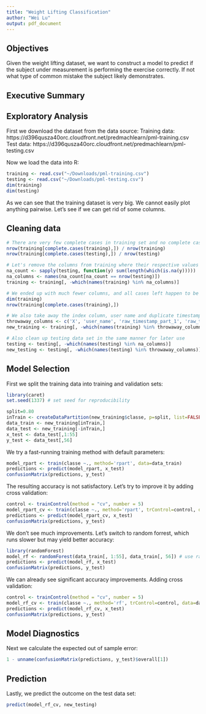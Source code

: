 ```yaml
---
title: "Weight Lifting Classification"
author: "Wei Lu"
output: pdf_document
---
```


## Objectives
Given the weight lifting dataset, we want to construct a model to predict if the subject under measurement is performing the exercise correctly. If not what type of common mistake the subject likely demonstrates.

## Executive Summary


## Exploratory Analysis

First we download the dataset from the data source:
Training data: https://d396qusza40orc.cloudfront.net/predmachlearn/pml-training.csv
Test data: https://d396qusza40orc.cloudfront.net/predmachlearn/pml-testing.csv

Now we load the data into R:

```r
training <- read.csv("~/Downloads/pml-training.csv")
testing <- read.csv("~/Downloads/pml-testing.csv")
dim(training)
dim(testing)
```

As we can see that the training dataset is very big. We cannot easily plot anything pairwise. Let's see if we can get rid of some columns.

## Cleaning data

```r
# There are very few complete cases in training set and no complete case in testing set
nrow(training[complete.cases(training),]) / nrow(training)
nrow(training[complete.cases(testing),]) / nrow(testing)

# Let's remove the columns from training where their respective values are all NA in test
na_count <- sapply(testing, function(y) sum(length(which(is.na(y)))))
na_columns <- names(na_count[na_count == nrow(testing)])
training <- training[, -which(names(training) %in% na_columns)]

# We ended up with much fewer columns, and all cases left happen to be complete
dim(training)
nrow(training[complete.cases(training),])

# We also take away the index column, user name and duplicate timestamp columns
throwaway_columns <- c('X', 'user_name', 'raw_timestamp_part_1', 'raw_timestamp_part_2')
new_training <- training[, -which(names(training) %in% throwaway_columns)]

# Also clean up testing data set in the same manner for later use
testing <- testing[, -which(names(testing) %in% na_columns)]
new_testing <- testing[, -which(names(testing) %in% throwaway_columns)]
```

## Model Selection

First we split the training data into training and validation sets:

```r
library(caret)
set.seed(1337) # set seed for reproducibility

split=0.80
inTrain <- createDataPartition(new_training$classe, p=split, list=FALSE)
data_train <- new_training[inTrain,]
data_test <- new_training[-inTrain,]
x_test <- data_test[,1:55]
y_test <- data_test[,56]
```

We try a fast-running training method with default parameters:

```r
model_rpart <- train(classe ~., method='rpart', data=data_train)
predictions <- predict(model_rpart, x_test)
confusionMatrix(predictions, y_test)
```

The resulting accuracy is not satisfactory. Let's try to improve it by adding cross validation:

```r
control <- trainControl(method = "cv", number = 5)
model_rpart_cv <- train(classe ~., method='rpart', trControl=control, data=data_train)
predictions <- predict(model_rpart_cv, x_test)
confusionMatrix(predictions, y_test)
```

We don't see much improvements. Let's switch to random forrest, which runs slower but may yield better accuracy:

```r
library(randomForest)
model_rf <- randomForest(data_train[, 1:55], data_train[, 56]) # use randomForest instead of train because it's faster
predictions <- predict(model_rf, x_test)
confusionMatrix(predictions, y_test)
```

We can already see significant accuracy improvements. Adding cross validation:

```r
control <- trainControl(method = "cv", number = 5)
model_rf_cv <- train(classe ~., method='rf', trControl=control, data=data_train)
predictions <- predict(model_rf_cv, x_test)
confusionMatrix(predictions, y_test)
```

## Model Diagnostics

Next we calculate the expected out of sample error:

```r
1 - unname(confusionMatrix(predictions, y_test)$overall[1])
```

## Prediction

Lastly, we predict the outcome on the test data set:

```r
predict(model_rf_cv, new_testing)
```

